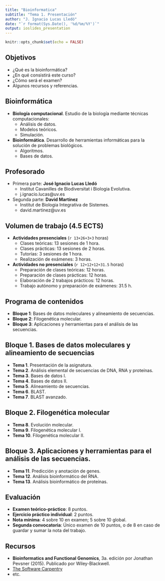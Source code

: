 ```yaml
---
title: "Bioinformatica"
subtitle: "Tema 1. Presentación"
author: "J. Ignacio Lucas Lledó"
date: "`r format(Sys.Date(), '%d/%m/%Y')`"
output: ioslides_presentation
---
```


```r
knitr::opts_chunk$set(echo = FALSE)
```

## Objetivos

- ¿Qué es la bioinformática?
- ¿En qué consistirá este curso?
- ¿Cómo será el examen?
- Algunos recursos y referencias.

## Bioinformática

- **Biología computacional**. Estudio de la biología mediante técnicas computacionales:
    - Análisis de datos.
    - Modelos teóricos.
    - Simulación.
- **Bioinformática**. Desarrollo de herramientas informáticas para la solución de problemas biológicos.
    - Algoritmos.
    - Bases de datos.

## Profesorado

- Primera parte: **José Ignacio Lucas Lledó**
    - Institut Cavanilles de Biodiversitat i Biologia Evolutiva. 
    - j.ignacio.lucas@uv.es
- Segunda parte: **David Martínez**
    - Institut de Biologia Integrativa de Sistemes.
    - david.martinez@uv.es

## Volumen de trabajo (4.5 ECTS)

- **Actividades presenciales** (`r 13+26+3+3` horas)
  - Clases teóricas: 13 sesiones de 1 hora.
  - Clases prácticas: 13 sesiones de 2 horas.
  - Tutorías: 3 sesiones de 1 hora.
  - Realización de exámenes: 3 horas.
- **Actividades no presenciales** (`r 12+12+12+31.5` horas)
  - Preparación de clases teóricas: 12 horas.
  - Preparación de clases prácticas: 12 horas.
  - Elaboración de 2 trabajos prácticos: 12 horas.
  - Trabajo autónomo y preparación de exámenes: 31.5 h.

## Programa de contenidos

- **Bloque 1**: Bases de datos moleculares y alineamiento de secuencias.
- **Bloque 2**: Filogenética molecular.
- **Bloque 3**: Aplicaciones y herramientas para el análisis de las secuencias.

## Bloque 1. Bases de datos moleculares y alineamiento de secuencias
- **Tema 1**. Presentación de la asignatura.
- **Tema 2**. Análisis elemental de secuencias de DNA, RNA y proteínas.
- **Tema 3**. Bases de datos I. 
- **Tema 4**. Bases de datos II.
- **Tema 5**. Alineamiento de secuencias.
- **Tema 6**. BLAST.
- **Tema 7**. BLAST avanzado.

## Bloque 2. Filogenética molecular
- **Tema 8**. Evolución molecular.
- **Tema 9**. Filogenética molecular I.
- **Tema 10**. Filogenética molecular II.

## Bloque 3. Aplicaciones y herramientas para el análisis de las secuencias.
- **Tema 11**. Predicción y anotación de genes.
- **Tema 12**. Análisis bioinformático del RNA.
- **Tema 13**. Análisis bioinformático de proteínas.

## Evaluación
- **Examen teórico-práctico**: 8 puntos.
- **Ejercicio práctico individual**: 2 puntos.
- **Nota mínima**: 4 sobre 10 en examen; 5 sobre 10 global.
- **Segunda convocatoria**: Único examen de 10 puntos, o de 8 en caso de guardar y sumar la nota del trabajo.

## Recursos

- **Bioinformatics and Functional Genomics**, 3a. edición por Jonathan Pevsner (2015). Publicado por Wiley-Blackwell.
- [The Software Carpentry](https://software-carpentry.org/)
- etc.



